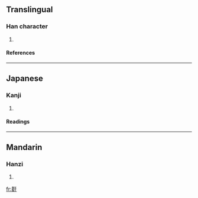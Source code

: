 {{see|姦}}

==Translingual==
===Han character===
{{Han char|rn=38|rad=女|as=06|sn=9|four=|canj=女女一十 (VVMJ)}}
# {{defn|Han|sort=女06}}
====References====
{{Han ref|kx=0260.120|dkj=06218|dj=0526.100|hdz=21048.080|uh=59E7|ud=23015}}
----
==Japanese==
===Kanji===
{{ja-kanji|grade=|rs=女06}}
# {{defn|Japanese}} 
====Readings====
{{ja-readings|on=[[かん]] (kan)|kun=[[かしましい]] (kashimashii)}}
----
==Mandarin==
===Hanzi===
{{cmn-hanzi|pin=[[jiān]] ([[jian1]])|wg=chien<sup>1</sup>}}
# {{defn|Mandarin}}

[[fr:姧]]